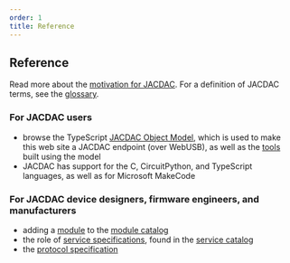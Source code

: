 ```yaml
---
order: 1
title: Reference
---
```


## Reference

Read more about the [motivation for JACDAC](./motivation). For a definition of JACDAC terms, see the [glossary](./glossary).

### For JACDAC users

- browse the TypeScript [JACDAC Object Model](../clients/web/jdom), which is used to make this web site a JACDAC endpoint (over WebUSB), as well as the [tools](../tools/) built using the model
- JACDAC has support for the C, CircuitPython, and TypeScript languages, as well as for Microsoft MakeCode

### For JACDAC device designers, firmware engineers, and manufacturers

- adding a [module](../tools/module-definition) to the [module catalog](../modules)
- the role of [service specifications](service-specification/), found in the [service catalog](../services)
- the [protocol specification](./protocol)